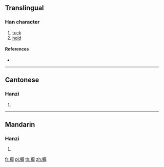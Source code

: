 {{character info/new}}
==Translingual==

===Han character===
{{Han char|rn=64|rad=手|as=14|sn=17|four=51034|canj=QMAK|ids=⿰扌厭}}

# [[tuck]]
# [[hold]]

====References====
* {{Han ref|kx=0460.150|dkj=12868|dj=0809.050|hdz=31974.070|uh=64EB|ud=25835|bh=ECEB|bd=60651}}

----

==Cantonese==

===Hanzi===
{{yue-hanzi|jyut=[[jip3]]|y=yip3}}

# {{defn|lang=yue|sort=手14}}

----

==Mandarin==

===Hanzi===
{{cmn-hanzi|pin=[[yè]] ([[ye4]])|wg=yeh<sup>4</sup>}}

# {{defn|lang=cmn|sort=手14}}

[[fr:擫]]
[[pl:擫]]
[[th:擫]]
[[zh:擫]]